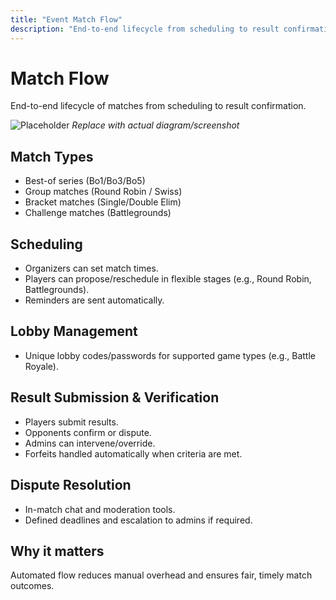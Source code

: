 ```yaml
---
title: "Event Match Flow"
description: "End-to-end lifecycle from scheduling to result confirmation."
---
```


# Match Flow

End-to-end lifecycle of matches from scheduling to result confirmation.

![Placeholder](/images/screenshots/match-flow.png)
*Replace with actual diagram/screenshot*

## Match Types
- Best-of series (Bo1/Bo3/Bo5)
- Group matches (Round Robin / Swiss)
- Bracket matches (Single/Double Elim)
- Challenge matches (Battlegrounds)

## Scheduling
- Organizers can set match times.
- Players can propose/reschedule in flexible stages (e.g., Round Robin, Battlegrounds).
- Reminders are sent automatically.

## Lobby Management
- Unique lobby codes/passwords for supported game types (e.g., Battle Royale).

## Result Submission & Verification
- Players submit results.
- Opponents confirm or dispute.
- Admins can intervene/override.
- Forfeits handled automatically when criteria are met.

## Dispute Resolution
- In-match chat and moderation tools.
- Defined deadlines and escalation to admins if required.

## Why it matters
Automated flow reduces manual overhead and ensures fair, timely match outcomes.
